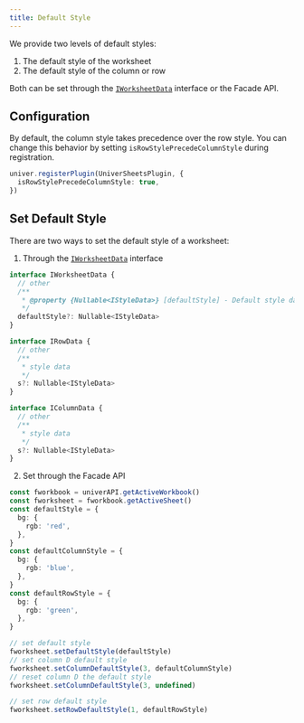 ```yaml
---
title: Default Style
---
```


We provide two levels of default styles:
1. The default style of the worksheet
2. The default style of the column or row

Both can be set through the [`IWorksheetData`](https://reference.univer.ai/en-US/interfaces/IWorksheetData) interface or the Facade API.

## Configuration

By default, the column style takes precedence over the row style. You can change this behavior by setting `isRowStylePrecedeColumnStyle` during registration.

```typescript
univer.registerPlugin(UniverSheetsPlugin, {
  isRowStylePrecedeColumnStyle: true,
})
```

## Set Default Style

There are two ways to set the default style of a worksheet:

1. Through the [`IWorksheetData`](https://reference.univer.ai/en-US/interfaces/IWorksheetData) interface

```typescript
interface IWorksheetData {
  // other
  /**
   * @property {Nullable<IStyleData>} [defaultStyle] - Default style data of Worksheet.
   */
  defaultStyle?: Nullable<IStyleData>
}

interface IRowData {
  // other
  /**
   * style data
   */
  s?: Nullable<IStyleData>
}

interface IColumnData {
  // other
  /**
   * style data
   */
  s?: Nullable<IStyleData>
}
```

2. Set through the Facade API

```typescript
const fworkbook = univerAPI.getActiveWorkbook()
const fworksheet = fworkbook.getActiveSheet()
const defaultStyle = {
  bg: {
    rgb: 'red',
  },
}
const defaultColumnStyle = {
  bg: {
    rgb: 'blue',
  },
}
const defaultRowStyle = {
  bg: {
    rgb: 'green',
  },
}

// set default style
fworksheet.setDefaultStyle(defaultStyle)
// set column D default style
fworksheet.setColumnDefaultStyle(3, defaultColumnStyle)
// reset column D the default style
fworksheet.setColumnDefaultStyle(3, undefined)

// set row default style
fworksheet.setRowDefaultStyle(1, defaultRowStyle)
```
